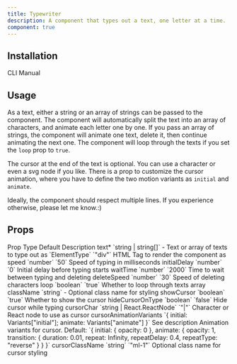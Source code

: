 ```yaml
---
title: Typewriter
description: A component that types out a text, one letter at a time.
component: true
---
```


<ComponentPreview name="typewriter-demo" />

## Installation

<Tabs defaultValue="cli">

<TabsList>
  <TabsTrigger value="cli" aria-label="CLI">CLI</TabsTrigger>
  <TabsTrigger value="manual" aria-label="Manual">Manual</TabsTrigger>
</TabsList>
<TabsContent value="cli">

<InstallTabs command="shadcn@latest add &quot;https://fancycomponents.dev/r/typewriter.json&quot;" npx />

</TabsContent>
<TabsContent value="manual">

<ComponentSource name="typewriter" />

</TabsContent>
</Tabs>

## Usage

As a text, either a string or an array of strings can be passed to the component. The component will automatically split the text into an array of characters, and animate each letter one by one. If you pass an array of strings, the component will animate one text, delete it, then continue animating the next one. The component will loop through the texts if you set the `loop` prop to `true`.

The cursor at the end of the text is optional. You can use a character or even a svg node if you like. There is a prop to customize the cursor animation, where you have to define the two motion variants as `initial` and `animate`.

Ideally, the component should respect multiple lines. If you experience otherwise, please let me know.:)

## Props

<Table>
  <TableHeader>
    <TableRow>
      <TableHead>Prop</TableHead>
      <TableHead>Type</TableHead>
      <TableHead>Default</TableHead>
      <TableHead>Description</TableHead>
    </TableRow>
  </TableHeader>
  <TableBody>
    <TableRow>
      <TableCell>text<span className="text-red-500">*</span></TableCell>
      <TableCell>`string | string[]`</TableCell>
      <TableCell>-</TableCell>
      <TableCell>Text or array of texts to type out</TableCell>
    </TableRow>
    <TableRow>
      <TableCell>as</TableCell>
      <TableCell>`ElementType`</TableCell>
      <TableCell>`"div"`</TableCell>
      <TableCell>HTML Tag to render the component as</TableCell>
    </TableRow>
    <TableRow>
      <TableCell>speed</TableCell>
      <TableCell>`number`</TableCell>
      <TableCell>`50`</TableCell>
      <TableCell>Speed of typing in milliseconds</TableCell>
    </TableRow>
    <TableRow>
      <TableCell>initialDelay</TableCell>
      <TableCell>`number`</TableCell>
      <TableCell>`0`</TableCell>
      <TableCell>Initial delay before typing starts</TableCell>
    </TableRow>
    <TableRow>
      <TableCell>waitTime</TableCell>
      <TableCell>`number`</TableCell>
      <TableCell>`2000`</TableCell>
      <TableCell>Time to wait between typing and deleting</TableCell>
    </TableRow>
    <TableRow>
      <TableCell>deleteSpeed</TableCell>
      <TableCell>`number`</TableCell>
      <TableCell>`30`</TableCell>
      <TableCell>Speed of deleting characters</TableCell>
    </TableRow>
    <TableRow>
      <TableCell>loop</TableCell>
      <TableCell>`boolean`</TableCell>
      <TableCell>`true`</TableCell>
      <TableCell>Whether to loop through texts array</TableCell>
    </TableRow>
    <TableRow>
      <TableCell>className</TableCell>
      <TableCell>`string`</TableCell>
      <TableCell>-</TableCell>
      <TableCell>Optional class name for styling</TableCell>
    </TableRow>
    <TableRow>
      <TableCell>showCursor</TableCell>
      <TableCell>`boolean`</TableCell>
      <TableCell>`true`</TableCell>
      <TableCell>Whether to show the cursor</TableCell>
    </TableRow>
    <TableRow>
      <TableCell>hideCursorOnType</TableCell>
      <TableCell>`boolean`</TableCell>
      <TableCell>`false`</TableCell>
      <TableCell>Hide cursor while typing</TableCell>
    </TableRow>
    <TableRow>
      <TableCell>cursorChar</TableCell>
      <TableCell>`string | React.ReactNode`</TableCell>
      <TableCell>`"|"`</TableCell>
      <TableCell>Character or React node to use as cursor</TableCell>
    </TableRow>
    <TableRow>
      <TableCell>cursorAnimationVariants</TableCell>
      <TableCell>`{ initial: Variants["initial"]; animate: Variants["animate"] }`</TableCell>
      <TableCell>See description</TableCell>
      <TableCell>Animation variants for cursor. Default: `{ initial: { opacity: 0 }, animate: { opacity: 1, transition: { duration: 0.01, repeat: Infinity, repeatDelay: 0.4, repeatType: "reverse" } } }`</TableCell>
    </TableRow>
    <TableRow>
      <TableCell>cursorClassName</TableCell>
      <TableCell>`string`</TableCell>
      <TableCell>`"ml-1"`</TableCell>
      <TableCell>Optional class name for cursor styling</TableCell>
    </TableRow>
  </TableBody>
</Table>
